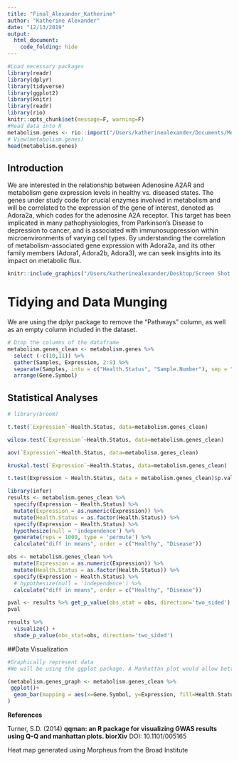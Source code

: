 ```yaml
---
title: "Final_Alexander_Katherine"
author: "Katherine Alexander"
date: "12/13/2019"
output: 
  html_document:
    code_folding: hide
---
```


```r
#Load necessary packages
library(readr)
library(dplyr)
library(tidyverse)
library(ggplot2)
library(knitr)
library(readr)
library(rio)
knitr::opts_chunk$set(message=F, warning=F)
#Read data into R
metabolism.genes <- rio::import("/Users/katherinealexander/Documents/Metabolism.Genes.Expt_339.csv")
# View(metabolism.genes) 
head(metabolism.genes)
```

## Introduction
We are interested in the relationship between Adenosine A2AR and metabolism gene expression levels in healthy vs. diseased states. The genes under study code for crucial enzymes involved in metabolism and will be correlated to the expression of the gene of interest, denoted as Adora2a, which codes for the adenosine A2A receptor. This target has been implicated in many pathophysiologies, from Parkinson's Disease to depression to cancer, and is associated with immunosuppression within microenvironments of varying cell types. By understanding the correlation of metabolism-associated gene expression with Adora2a, and its other family members (Adora1, Adora2b, Adora3), we can seek insights into its impact on metabolic flux.

```r
knitr::include_graphics("/Users/katherinealexander/Desktop/Screen Shot 2019-12-18 at 4.58.33 PM.png")
```

# Tidying and Data Munging

We are using the dplyr package to remove the "Pathways" column, as well as an empty column included in the dataset.
```r
# Drop the columns of the dataframe
metabolism.genes_clean <- metabolism.genes %>% 
  select (-c(10,11)) %>% 
  gather(Samples, Expression, 2:9) %>% 
  separate(Samples, into = c("Health.Status", "Sample.Number"), sep = ".No.Tx.") %>% 
  arrange(Gene.Symbol)
```

## Statistical Analyses


```r
# library(broom)

t.test(`Expression`~Health.Status, data=metabolism.genes_clean)

wilcox.test(`Expression`~Health.Status, data=metabolism.genes_clean)

aov(`Expression`~Health.Status, data=metabolism.genes_clean)

kruskal.test(`Expression`~Health.Status, data=metabolism.genes_clean)

t.test(Expression ~ Health.Status, data = metabolism.genes_clean)$p.value

library(infer)
results <- metabolism.genes_clean %>% 
  specify(Expression ~ Health.Status) %>% 
  mutate(Expression = as.numeric(Expression)) %>% 
  mutate(Health.Status = as.factor(Health.Status)) %>% 
  specify(Expression ~ Health.Status) %>% 
  hypothesize(null = 'independence') %>% 
  generate(reps = 1000, type = 'permute') %>% 
  calculate("diff in means", order = c("Healthy", "Disease"))

obs <- metabolism.genes_clean %>% 
  mutate(Expression = as.numeric(Expression)) %>% 
  mutate(Health.Status = as.factor(Health.Status)) %>% 
  specify(Expression ~ Health.Status) %>% 
  # hypothesize(null = 'independence') %>% 
  calculate("diff in means", order = c("Healthy", "Disease"))

pval <- results %>% get_p_value(obs_stat = obs, direction='two_sided')
pval

results %>% 
  visualize() +
  shade_p_value(obs_stat=obs, direction='two_sided')
```

##Data Visualization
```r
#Graphically represent data
#We will be using the ggplot package. A Manhattan plot would allow better visual representation of gene expression. 

(metabolism.genes_graph <- metabolism.genes_clean %>% 
 ggplot()+
  geom_bar(mapping = aes(x=Gene.Symbol, y=Expression, fill=Health.Status), stat='identity', position='dodge')
)
```


**References**
  
Turner, S.D. (2014) **qqman: an R package for visualizing GWAS results using Q-Q and manhattan plots. biorXiv** DOI: 10.1101/005165 

Heat map generated using Morpheus from the Broad Institute

